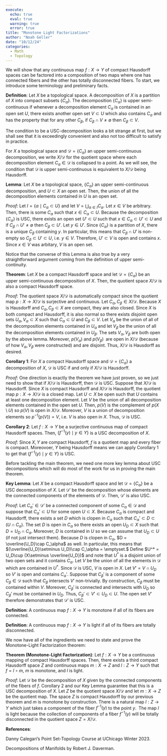 ```yaml
---
execute:
  echo: true
  eval: true
  warning: true
  error: true 
title: "Monotone Light Factorizations"
author: "Noah Geller"
date: "10/12/24"
categories:
  - Math
  - Topology
---
```


We will show that any continuous map $f:X\to Y$ of compact Hausdorff spaces can be factored into a composition of two maps where one has connected fibers and the other has totally disconnected fibers. To start, we introduce some terminology and preliminary facts. 


**Definition**: Let $X$ be a topological space. A decomposition of $X$ is a partition of $X$ into compact subsets $\{C_\alpha\}$. The decomposition $\{C_\alpha\}$ is upper semi-continuous if whenever a decomposition element $C_\alpha$ is contained in an open set $U,$ there exists another open set $V\subset U$ which also contains $C_\alpha$ and has the property that for any other $C_\beta,$ if $C_\beta\cap V\neq \emptyset$ then $C_\beta\subset V.$

The condition to be a USC-decomposition looks a bit strange at first, but we shall see that it is exceedingly convenient and also not too difficult to satisfy in practice. 

For $X$ a topological space and $\mathcal{D} = \{C_\alpha\}$ an upper semi-continuous decomposition, we write $X/\mathcal{D}$ for the quotient space where each decomposition element $C_\alpha\in \mathcal{D}$ is collapsed to a point. As we will see, the condition that $\mathcal{D}$ is upper semi-continuous is equivalent to $X/\mathcal{D}$ being Hausdorff.

**Lemma**: Let $X$ be a topological space, $\{C_\alpha\}$ an upper semi-continuous decomposition, and $U\subset X$ an open set. Then, the union of all the decomposition elements contained in $U$ is an open set. 

*Proof*: Let $I = \{\alpha \mid C_\alpha\subset U\}$ and let $V = \bigcup_{\alpha\in I}C_\alpha.$ Let $x\in V$ be arbitrary. Then, there is some $C_\alpha$ such that $x\in C_\alpha\subset U.$ Because the decomposition $\{C_\alpha\}$ is USC, there exists an open set $U'\subset U$ such that $x\in C_\alpha\subset U'\subset U$ and if $C_\beta\cap U'\neq \emptyset$ then $C_\beta\subset U'.$ Let $y\in U'.$ Since $\{C_\alpha\}$ is a partition of $X$, there is a unique $C_\beta$ containing $y.$ In particular, this means that $C_\beta\cap U'$ is non-empty so $C_\beta\subset U'\subset U,$ i.e. $y\in V.$ Therefore, $U'\subset V$ is open and contains $x.$ Since $x\in V$ was arbitary, $V$ is an open set. 

Notice that the converse of this Lemma is also true by a very straightforward argument coming from the definition of upper semi-continuity. 

**Theorem**: Let $X$ be a compact Hausdorff space and let $\mathcal{D}=\{C_\alpha\}$ be an upper semi-continuous decomposition of $X$. Then, the quotient space $X/\mathcal{D}$ is also a compact Hausdorff space. 

*Proof*: The quotient space $X/\mathcal{D}$ is automatically compact since the quotient map $p:X\to X/\mathcal{D}$ is surjective and continuous. Let $C_\alpha,C_\beta\in X/\mathcal{D}.$ Because $X$ is Hausdorff and $C_\alpha,C_\beta\subset X$ are compact, they are also closed. Since $X$ is both compact and Hausdorff, it is also normal so there exists disjoint open sets $U_\alpha,V_\alpha \subset X$ such that $C_\alpha\subset U$ and $C_\beta\subset V.$ Let $V_\alpha$ be the union of all of the decomposition elements contained in $U_\alpha$ and let $V_\beta$ be the union of all the decomposition elements contained in $U_\beta.$ The sets $V_\alpha,V_\beta$ are both open by the above lemma. Moreover, $p(V_\alpha)$ and $p(V_\beta)$ are open in $X/\mathcal{D}$ (because of how $V_\alpha,V_\beta$ were constructed) and are disjoint. Thus, $X/\mathcal{D}$ is Hausdorff as desired. 

**Corollary 1**: For $X$ a compact Hausdorff space and $\mathcal{D} = \{C_\alpha\}$ a decomposition of $X$, $\mathcal{D}$ is USC if and only if $X/\mathcal{D}$ is Hausdorff. 

*Proof*: One direction is exactly the theorem we have just proven, so we just need to show that if $X/\mathcal{D}$ is Hausdorff, then $\mathcal{D}$ is USC. Suppose that $X/\mathcal{D}$ is Hausdorff. Since $X$ is compact Hausdorff and $X/\mathcal{D}$ is Hausdorff, the quotient map $p:X\to X/\mathcal{D}$ is a closed map. Let $U\subset X$ be open such that $U$ contains at least one decomposition element. Let $V$ be the union of all decomposition elements contained in the open set $U.$ Then, $p(V)$ is the complement of $p(X\setminus U)$ so $p(V)$ is open in $X/\mathcal{D}.$ Moreover, $V$ is a union of decomposition elements so $p^{-1}(p(V))=V$, i.e. $V$ is also open in $X$. Thus, $\mathcal{D}$ is USC. 

**Corollary 2**: Let $f:X\to Y$ be a surjective continuous map of compact Hausdorff spaces. Then, $\{f^{-1}(y)\mid y\in Y\}$ is a USC decomposition of $X$. 

*Proof*: Since $X,Y$ are compact Hausdorff, $f$ is a quotient map and every fiber is compact. Moreovoer, $Y$ being Hausdorff means we can apply Corollary 1 to get that $\{f^{-1}(y)\mid y\in Y\}$ is USC. 

Before tackling the main theorem, we need one more key lemma about USC decompositions which will do most of the work for us in proving the main theorem. 

**Key Lemma**: Let $X$ be a compact Hausdorff space and let $\mathcal{D}=\{C_\alpha\}$ be a USC decomposition of $X.$ Let $\mathcal{D}'$ be the decomposition whose elements are the connected components of the elements of $\mathcal{D}.$ Then, $\mathcal{D}'$ is also USC. 

*Proof*: Let $C_\alpha'\in \mathcal{D}'$ be a connected component of some $C_\alpha\in \mathcal{D}$ and suppose that $C_\alpha'\subset U$ for some open $U\subset X.$ Because $C_\alpha$ is compact and Hausdorff, there exists a set $D$ which is clopen in $C_\alpha$ such that $C_\alpha'\subset D\subset (U\cap C_\alpha).$ The set $D$ is open in $C_\alpha$ so there exists an open $U_D\subset X$ such that $D = U_D\cap C_\alpha.$ Moreover, $D$ is contained in $U$ so we can assume that $U_D\subset U$ (if not just intersect them). Because $D$ is clopen in $C_\alpha,$ $D = \overline{U_D}\cap C_\alpha$ as well. In particular, this means that $(\overline{U_D}\setminus U_D)\cap C_\alpha = \emptyset.$ Define $U^* = U_D\cup (X\setminus \overline{U_D})$ and note that $U^*$ is a disjoint union of two open sets and it contains $C_\alpha.$ Let $V$ be the union of all the elements in $\mathcal{D}$ which are contained in $U^*.$ Since $\mathcal{D}$ is USC, $V$ is open in $X$. Let $V'=V\cap U_D$ so $V'$ is open and contains $C_\alpha'.$ Suppose that $C_\beta'$ is a component of some $C_\beta\in \mathcal{D}$ such that $C_\beta$ intersects $V'$ non-trivially. By construction, $C_\beta$ must be contained within $V.$ Moreover, $C_\beta'$ is connected and intersects with $U_D$ so $C_\beta'$ must be contained in $U_D.$ Thus, $C_\beta'\subset V'\subset U_D\subset U.$ The open set $V'$ therefore demonstrates that $\mathcal{D}'$ is USC. 

**Definition**: A continuous map $f:X\to Y$ is monotone if all of its fibers are connected. 

**Definition**: A continuous map $f:X\to Y$ is light if all of its fibers are totally disconnected. 

We now have all of the ingredients we need to state and prove the Monotone-Light Factorization theorem: 

**Theorem (Monotone-Light Factorization)**: Let $f:X\to Y$ be a continuous mapping of compact Hausdorff spaces. Then, there exists a third compact Hausdorff space $Z$ and continuous maps $m:X\to Z$ and $l:Z\to Y$ such that $f = l\circ m$, $m$ is monotone, and $l$ is light. 

*Proof*: Let $\mathcal{D}$ be the decomposition of $X$ given by the connected components of the fibers of $f.$ Corollary 2 and our Key Lemma guarantee that this is a USC decomposition of $X$. Let $Z$ be the quotient space $X/\mathcal{D}$ and let $m:X\to Z$ be the quotient map. The space $Z$ is compact Hausdorff by our previous theorem and $m$ is monotone by construction. There is a natural map $l:Z\to Y$ which just takes a component of the fiber $f^{-1}(y)$ to the point $y.$ The map $l$ is light because the collection of components of a fiber $f^{-1}(y)$ will be totally disconnected in the quotient space $Z = X/\mathcal{D}.$

**References**:

Danny Calegari's Point Set-Topology Course at UChicago Winter 2023. 

Decompositions of Manifolds by Robert J. Daverman.
